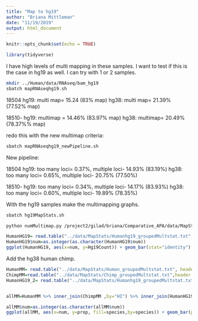 ```yaml
---
title: "Map to hg19"
author: "Briana Mittleman"
date: "11/19/2019"
output: html_document
---
```


```r
knitr::opts_chunk$set(echo = TRUE)
```

```r
library(tidyverse)
```


I have high levels of multi mapping in these samples. I want to test if this is the case in hg19 as well. I can try with 1 or 2 samples.

```bash
mkdir ../Human/data/RNAseq/bam_hg19
sbatch mapRNAseqhg19.sh  
```

18504
hg19: multi map= 15.24 (83% map) 
hg38:  multi map= 21.39% (77.52% map)


18510-
hg19: multimap = 14.46% (83.97% map)
hg38: multimap= 20.49% (78.37%% map)


redo this with the new multimap criteria:  

```bash
sbatch mapRNAseqhg19_newPipeline.sh  
```


New pipeline: 

18504
hg19: too many loci= 0.37%, multiple loci- 14.93% (83.19%) 
hg38: too many loci= 0.65%, multiple loci- 20.75% (77.50%)


18510-
hg19: too many loci= 0.34%, multiple loci- 14.17% (83.93%) 
hg38: too many loci= 0.60%, multiple loci- 19.89% (78.35%)


With the hg19 samples make the multimapping graphs.  

```bash
sbatch hg19MapStats.sh

python numMultimap.py /project2/gilad/briana/Comparative_APA/data/MapStats/Human_hg19_RNAseq_mapstats.txt /project2/gilad/briana/Comparative_APA/data/MapStats/Humanhg19_groupedMultstat.txt

```


```r
HumanHG19= read.table("../data/MapStats/Humanhg19_groupedMultstat.txt", header = F, col.names = c("HI", "Hg19Count"), stringsAsFactors = F) %>% separate(HI, into=c("N", "i", "num"),sep=":") 
HumanHG19$num=as.integer(as.character(HumanHG19$num))
ggplot(HumanHG19, aes(x=num, y=Hg19Count)) + geom_bar(stat="identity") + labs(x="Number of loacations read maps to", y="Reads", title="Multimapping statistics for hg19 RNA seq") 
```

Add the hg38 human chimp.  


```r
HumanMM= read.table("../data/MapStats/Human_groupedMultstat.txt", header = F, col.names = c("HI", "Human"), stringsAsFactors = F)
ChimpMM=read.table("../data/MapStats/Chimp_groupedMultstat.txt",header = F, col.names = c("HI", "Chimp"),stringsAsFactors = F)
HumanHG19_2= read.table("../data/MapStats/Humanhg19_groupedMultstat.txt", header = F, col.names = c("HI", "Hg19"), stringsAsFactors = F)


allMM=HumanMM %>% inner_join(ChimpMM ,by="HI") %>% inner_join(HumanHG19_2, by="HI")%>% gather("species", "Count", Human:Hg19) %>% separate(HI, into=c("N", "i", "num"),sep=":")  %>% group_by(species) %>% mutate(fullCount=sum(Count), prop=Count/fullCount)

allMM$num=as.integer(as.character(allMM$num))
ggplot(allMM, aes(x=num, y=prop, fill=species,by=species)) + geom_bar(position = "dodge" ,stat="identity") + labs(x="Number of loacations read maps to", y="Reads", title="Multimapping statistics for RNA seq") + scale_fill_brewer(palette = "Dark2")
```



